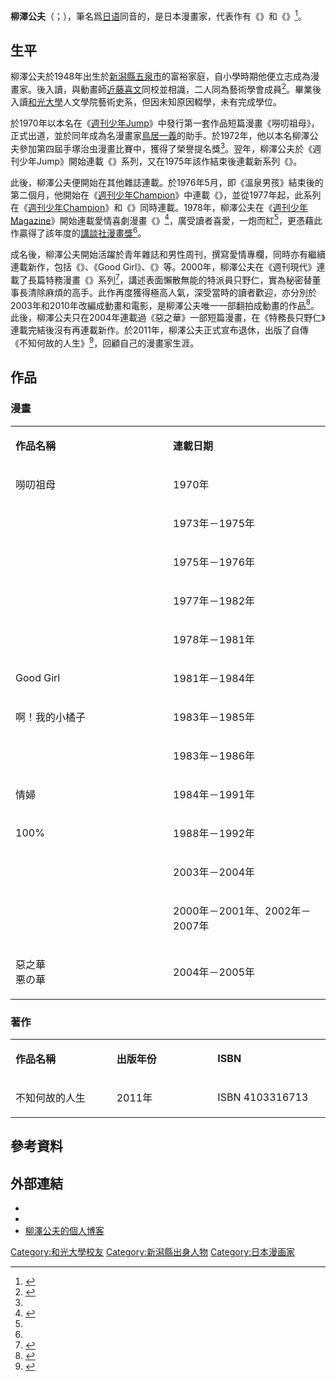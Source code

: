 {{Infobox comics creator
| 名稱 = 柳澤公夫
| 外文名 = 
| 外文 = 
| 圖片 =
| 圖片尺寸 = 
| 圖片簡介 = 
| 本名 = 柳澤公夫
| 日文名稱 = 柳沢 公夫
| 平假名 = やなぎさわ きみお
| 羅馬拼音 = Yanagisawa Kimio
| 筆名 = 
| 出生日期 = 1948年9月26日
| 出生地點 = {{flag|Japan|1947}}[[新潟縣|新潟縣]][[五泉市|五泉市]]
| 逝世日期 = 
| 逝世地點 = 
| 國籍 = {{JPN}}
| 職業 = [[漫畫家|漫畫家]]
| 稱號 = 
| 活動開始 = 
| 活動結束 =
| 類型 = [[漫畫|漫畫]]
| 代表作 = 《{{link-ja|飛翔情侶|翔んだカップル}}》<br>《{{link-ja|特命係長 只野仁}}》
| 合作人 = 
| 配偶 = 
| 兒女 = 
| 親屬 = 
| 獎項 = [[講談社漫畫獎|講談社漫畫獎]]（1978年）<ref name="#1">{{cite web|url=http://www.hahnlibrary.net/comics/awards/kodansha.shtml |author=Joel Hahn |title=講談社漫畫獎得獎名單|accessdate=2007-08-21 |archiveurl=https://web.archive.org/web/20070816031310/http://www.hahnlibrary.net/comics/awards/kodansha.shtml |archivedate=2007-08-16 }}</ref>。
| 簽名 =
| 網站 = 
| module = 
}} 

'''柳澤公夫'''（{{jpn|j=柳沢公夫}}；{{bd|1948年|9月26日}}），筆名爲[[日语|日语]]同音的{{lang|ja|柳沢きみお}}，是日本漫畫家，代表作有《{{link-ja|飛翔情侶|翔んだカップル}}》和《{{link-ja|特命係長 只野仁}}》<ref>{{Cite web|url=http://dorama.info/pf-19920.html|title=日本偶像劇場資料|access-date=2021-01-03|archive-date=2020-02-25|archive-url=https://web.archive.org/web/20200225170328/http://dorama.info/pf-19920.html|dead-url=no}}</ref>。 

== 生平 ==
柳澤公夫於1948年出生於[[新潟縣|新潟縣]][[五泉市|五泉市]]的富裕家庭，自小學時期他便立志成為漫畫家。後入讀{{link-ja|新潟縣村松高中|新潟県立村松高等学校}}，與動畫師[[近藤喜文|近藤喜文]]同校並相識，二人同為藝術學會成員<ref name="#2">{{Cite web|url=https://mangapedia.com/柳沢きみお-u0sldnkdt|title=Mangapedia日文簡介|access-date=2021-12-31|archive-date=2021-01-16|archive-url=https://web.archive.org/web/20210116093926/https://mangapedia.com/%E6%9F%B3%E6%B2%A2%E3%81%8D%E3%81%BF%E3%81%8A-u0sldnkdt|dead-url=no}}</ref>。畢業後入讀[[和光大學|和光大學]]人文學院藝術史系，但因未知原因輟學，未有完成學位。 

於1970年以本名在《[[週刊少年Jump|週刊少年Jump]]》中發行第一套作品短篇漫畫《嘮叨祖母》，正式出道，並於同年成為名漫畫家[[鳥居一義|鳥居一義]]的助手。於1972年，他以本名柳澤公夫參加第四屆手塚治虫漫畫比賽中，獲得了榮譽提名獎<ref name="#2"/>。翌年，柳澤公夫於《週刊少年Jump》開始連載《{{link-ja|成熟女人|女だらけ}}》系列，又在1975年該作結束後連載新系列《{{link-ja|温泉男孩|温泉ボーイ}}》。 

此後，柳澤公夫便開始在其他雜誌連載。於1976年5月，即《溫泉男孩》結束後的第二個月，他開始在《[[週刊少年Champion|週刊少年Champion]]》中連載《{{link-ja|月亮與烏龜|月とスッポン (漫画)}}》，並從1977年起，此系列在《[[週刊少年Champion|週刊少年Champion]]》和《{{link-ja|月刊少年Champion|月刊少年チャンピオン}}》同時連載。1978年，柳澤公夫在《[[週刊少年Magazine|週刊少年Magazine]]》開始連載愛情喜劇漫畫《{{link-ja|飛翔情侶|翔んだカップル}}》<ref>{{cite web | url=https://mediaarts-db.bunka.go.jp/mg/book_titles/109649
|title=《週刊少年Magazine》飛翔情侶連載紀錄| work=Media Arts Database|language=|publisher=[[Agency_for_Cultural_Affairs|Agency for Cultural Affairs]]| accessdate=2017-07-06}}</ref>，廣受讀者喜愛，一炮而紅<ref name="#2"/>，更憑藉此作贏得了該年度的[[講談社漫畫獎|講談社漫畫獎]]<ref name="#1"/>。 

成名後，柳澤公夫開始活躍於青年雜誌和男性周刊，撰寫愛情專欄，同時亦有繼續連載新作，包括《{{link-ja|大公民|大市民}}》、《Good Girl》、《{{link-ja|屬於瑠璃色的世代|瑠璃色ゼネレーション}}》等。2000年，柳澤公夫在《週刊現代》連載了長篇特務漫畫《{{link-ja|特命係長 只野仁|特命係長 只野仁}}》系列<ref>{{cite web| url=https://mediaarts-db.bunka.go.jp/mg/book_titles/110780| title=《特命係長 只野仁》單行本紀錄| accessdate=2017-07-06}}</ref>，講述表面懶散無能的特派員只野仁，實為秘密替董事長清除麻煩的高手。此作再度獲得極高人氣，深受當時的讀者歡迎，亦分別於2003年和2010年改編成動畫和電影，是柳澤公夫唯一一部翻拍成動畫的作品<ref>{{Cite web |url=http://www.tv-asahihd.co.jp/e/contents/presentation/data/200702/200702_1.pdf |title=TV Asahi電視台播放紀錄 |access-date=2021-01-03 |archive-date=2018-08-25 |archive-url=https://web.archive.org/web/20180825002838/http://www.tv-asahihd.co.jp/e/contents/presentation/data/200702/200702_1.pdf |dead-url=no }}</ref>。 此後，柳澤公夫只在2004年連載過《惡之華》一部短篇漫畫，在《特務長只野仁》連載完結後沒有再連載新作。於2011年，柳澤公夫正式宣布退休，出版了自傳《不知何故的人生》<ref>{{Cite web|url=https://www.fukkan.com/list/rsearch?tag=柳沢きみお|title=Fukkan柳澤公夫作品列表|access-date=2021-12-31|archive-date=2011-09-05|archive-url=https://web.archive.org/web/20110905232339/http://www.fukkan.com/list/rsearch?tag=%E6%9F%B3%E6%B2%A2%E3%81%8D%E3%81%BF%E3%81%8A|dead-url=no}}</ref>，回顧自己的漫畫家生涯。

== 作品 ==
=== 漫畫 ===
{|class="wikitable" width="60%"
|-style="background:#6495ED; color:white" align=center
|style="width:30%"|'''作品名稱'''||style="width:30%"|'''連載日期'''
|-
| 嘮叨祖母 <br>{{lang|ja|ズンバラビン}} || 1970年
|-
| {{link-ja|成熟女人|女だらけ}} <br>{{lang|ja|女だらけ}} ||1973年－1975年
|-
| {{link-ja|温泉男孩|温泉ボーイ}} <br>{{lang|ja|温泉ボーイ}} ||1975年－1976年
|-
| {{link-ja|月亮與烏龜|月とスッポン (漫画)}} <br>{{lang|ja|月とスッポン}} ||1977年－1982年
|-
| {{link-ja|飛翔情侶|翔んだカップル}}<br>{{lang|ja|翔んだカップル・シリーズ}} || 1978年－1981年
|-
| Good Girl || 1981年－1984年
|-
| 啊！我的小橘子 <br>{{lang|ja|あ！MYみかん}} || 1983年－1985年
|-
| {{link-ja|屬於瑠璃色的世代|瑠璃色ゼネレーション}} <br>{{lang|ja|瑠璃色ゼネレーション—}}|| 1983年－1986年
|-
| 情婦 <br>{{lang|ja|愛人}} ||1984年－1991年
|-
| 100% || 1988年－1992年
|-
| {{link-ja|大公民|大市民}} <br>{{lang|ja|THE大市民}} || 2003年－2004年
|-
| {{link-ja|特命係長 只野仁}}<br>{{lang|ja|特命係長 只野仁}} || 2000年－2001年、2002年－2007年
|-
| 惡之華 <br> 悪の華 || 2004年－2005年
|} 

=== 著作 ===
{|class="wikitable" width="60%"
|-style="background:#6495ED; color:white" align=center
|style="width:20%"|'''作品名稱'''||style="width:20%"|'''出版年份'''||style="width:20%"|'''ISBN'''
|-
| 不知何故的人生<br>{{lang|ja|なんだかなァ人生}} || 2011年 ||ISBN 4103316713
|} 

== 參考資料 ==
{{Reflist}} 

== 外部連結 ==
* {{ann|type=people|id=61357|name=柳澤公夫}}
* {{IMDb name|id=1056426|name=柳澤公夫}}
* [http://yanagisawakimio.sugoihp.com/ 柳澤公夫的個人博客] {{Wayback|url=http://yanagisawakimio.sugoihp.com/ |date=20210123011803 }} 
{{DEFAULTSORT:Yanagisawa Kimio}}
[[Category:和光大學校友|Category:和光大學校友]]
[[Category:新潟縣出身人物|Category:新潟縣出身人物]]
[[Category:日本漫画家|Category:日本漫画家]]